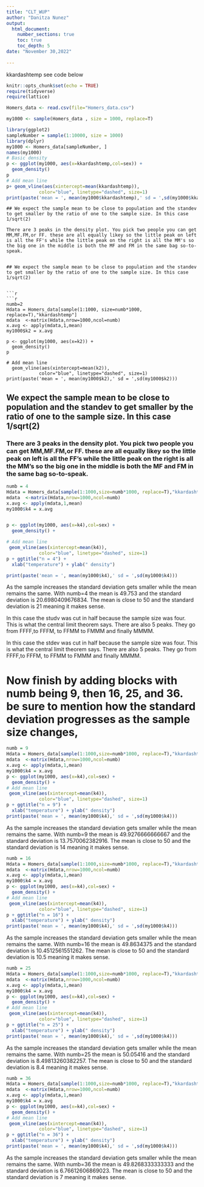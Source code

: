 ```yaml
---
title: "CLT_WUP"
author: "Danitza Nunez"
output: 
  html_document:
    number_sections: true
    toc: true
    toc_depth: 5
date: "November 30,2022"    
    
---
```


kkardashtemp  see code below

```r
knitr::opts_chunk$set(echo = TRUE)
require(tidyverse)
require(lattice)
```

```r
Homers_data <- read.csv(file="Homers_data.csv")

my1000 <- sample(Homers_data , size = 1000, replace=T)

```

```r

library(ggplot2)
sampleNumber = sample(1:10000, size = 1000)
library(dplyr)
my1000 <- Homers_data[sampleNumber, ]
names(my1000)
# Basic density
p <- ggplot(my1000, aes(x=kkardashtemp,col=sex)) + 
  geom_density()
p
# Add mean line
p+ geom_vline(aes(xintercept=mean(kkardashtemp)),
            color="blue", linetype="dashed", size=1)
print(paste('mean = ', mean(my1000$kkardashtemp),' sd = ',sd(my1000$kkardashtemp)))
```

```
## We expect the sample mean to be close to population and the standev to get smaller by the ratio of one to the sample size. In this case 1/sqrt(2)

There are 3 peaks in the density plot. You pick two people you can get MM,MF.FM,or FF. these are all equally likey so the little peak on left is all the FF's while the little peak on the right is all the MM's so the big one in the middle is both the MF and FM in the same bag so-to-speak.  


## We expect the sample mean to be close to population and the standev to get smaller by the ratio of one to the sample size. In this case 1/sqrt(2)


```r



```r
numb=2
Hdata = Homers_data[sample(1:1000, size=numb*1000, replace=T),"kkardashtemp"]
mdata  <-matrix(Hdata,nrow=1000,ncol=numb)
x.avg <- apply(mdata,1,mean)
my1000$k2 = x.avg

p <- ggplot(my1000, aes(x=k2)) + 
  geom_density() 
p

# Add mean line
  geom_vline(aes(xintercept=mean(k2)),
            color="blue", linetype="dashed", size=1)
print(paste('mean = ', mean(my1000$k2),' sd = ',sd(my1000$k2)))

```
## We expect the sample mean to be close to population and the standev to get smaller by the ratio of one to the sample size. In this case 1/sqrt(2)

### There are 3 peaks in the density plot. You pick two people you can get MM,MF.FM,or FF. these are all equally likey so the little peak on left is all the FF's while the little peak on the right is all the MM's so the big one in the middle is both the MF and FM in the same bag so-to-speak.  

```r
numb = 4
Hdata = Homers_data[sample(1:1000,size=numb*1000, replace=T),"kkardashtemp"]
mdata  <-matrix(Hdata,nrow=1000,ncol=numb)
x.avg <- apply(mdata,1,mean)
my1000$k4 = x.avg


p <- ggplot(my1000, aes(x=k4),col=sex) + 
  geom_density() +

# Add mean line
 geom_vline(aes(xintercept=mean(k4)),
            color="blue", linetype="dashed", size=1)
p + ggtitle("n = 4") +
  xlab("temperature") + ylab(" density")

print(paste('mean = ', mean(my1000$k4),' sd = ',sd(my1000$k4)))

```


As the sample increases the standard deviation gets smaller while the mean remains the same. With numb=4 the mean is 49.753 and the standard deviation is 20.6980409676834. The mean is close to 50 and the standard deviation is 21 meaning it makes sense.

In this case the studv was cut in half because the sample size was four. This is what the central limit theorem says. There are also 5 peaks. They go from FFFF,to FFFM, to FFMM to FMMM and finally MMMM.

In this case the stdev was cut in half because the sample size was four. This is what the central limit theorem says. There are also 5 peaks. They go from FFFF,to FFFM, to FFMM to FMMM and finally MMMM.

# Now finish by adding blocks with numb being 9, then 16, 25, and 36. be sure to mention how the standard deviation progresses as the sample size changes,

```r
numb = 9
Hdata = Homers_data[sample(1:1000,size=numb*1000, replace=T),"kkardashtemp"]
mdata  <-matrix(Hdata,nrow=1000,ncol=numb)
x.avg <- apply(mdata,1,mean)
my1000$k4 = x.avg
p <- ggplot(my1000, aes(x=k4),col=sex) + 
  geom_density() +
# Add mean line
 geom_vline(aes(xintercept=mean(k4)),
            color="blue", linetype="dashed", size=1)
p + ggtitle("n = 9") +
  xlab("temperature") + ylab(" density")
print(paste('mean = ', mean(my1000$k4),' sd = ',sd(my1000$k4)))
```


As the sample increases the standard deviation gets smaller while the mean remains the same. With numb=9 the mean is 49.9276666666667 and the standard deviation is 13.7570062382916. The mean is close to 50 and the standard deviation is 14 meaning it makes sense.  


```r
numb = 16
Hdata = Homers_data[sample(1:1000,size=numb*1000, replace=T),"kkardashtemp"]
mdata  <-matrix(Hdata,nrow=1000,ncol=numb)
x.avg <- apply(mdata,1,mean)
my1000$k4 = x.avg
p <- ggplot(my1000, aes(x=k4),col=sex) + 
  geom_density() +
# Add mean line
 geom_vline(aes(xintercept=mean(k4)),
            color="blue", linetype="dashed", size=1)
p + ggtitle("n = 16") +
  xlab("temperature") + ylab(" density")
print(paste('mean = ', mean(my1000$k4),' sd = ',sd(my1000$k4)))
```

As the sample increases the standard deviation gets smaller while the mean remains the same. With numb=16 the mean is 49.8634375 and the standard deviation is 10.4512561551262. The mean is close to 50 and the standard deviation is 10.5 meaning it makes sense.  

```r
numb = 25
Hdata = Homers_data[sample(1:1000,size=numb*1000, replace=T),"kkardashtemp"]
mdata  <-matrix(Hdata,nrow=1000,ncol=numb)
x.avg <- apply(mdata,1,mean)
my1000$k4 = x.avg
p <- ggplot(my1000, aes(x=k4),col=sex) + 
  geom_density() +
# Add mean line
 geom_vline(aes(xintercept=mean(k4)),
            color="blue", linetype="dashed", size=1)
p + ggtitle("n = 25") +
  xlab("temperature") + ylab(" density")
print(paste('mean = ', mean(my1000$k4),' sd = ',sd(my1000$k4)))
```

As the sample increases the standard deviation gets smaller while the mean remains the same. With numb=25 the mean is 50.05416 and the standard deviation is 8.49813260382257. The mean is close to 50 and the standard deviation is 8.4 meaning it makes sense.



```r
numb = 36
Hdata = Homers_data[sample(1:1000,size=numb*1000, replace=T),"kkardashtemp"]
mdata  <-matrix(Hdata,nrow=1000,ncol=numb)
x.avg <- apply(mdata,1,mean)
my1000$k4 = x.avg
p <- ggplot(my1000, aes(x=k4),col=sex) + 
  geom_density() +
# Add mean line
 geom_vline(aes(xintercept=mean(k4)),
            color="blue", linetype="dashed", size=1)
p + ggtitle("n = 36") +
  xlab("temperature") + ylab(" density")
print(paste('mean = ', mean(my1000$k4),' sd = ',sd(my1000$k4)))
```
As the sample increases the standard deviation gets smaller while the mean remains the same. With numb=36 the mean is 49.8268333333333 and the standard deviation is 6.76612606869023. The mean is close to 50 and the standard deviation is 7 meaning it makes sense.


